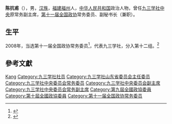 '''陈抗甫'''（{{bd|1941年|4月|}}），男，[[汉族|汉族]]，[[福建|福建]][[福州|福州]]人，[[中华人民共和国|中华人民共和国]]政治人物，曾任[[九三学社中央|九三学社中央]]原常务副主席，[[第十一届全国政协|第十一届全国政协]]常务委员、副秘书长（兼职）。

== 生平 ==
2008年，当选第十一届全国政协常务委员<ref>{{cite news|title=第十一届全国政协委员名单|url=http://www.indaa.com.cn/zt/2009qglh/zxzs/200903/t20090303_127573.html|accessdate=2013-04-09|newspaper=新华社北京1月25日电 中国人民政治协商会议第十一届全国委员会委员名单(共2237人，2008年1月25日政协第十届全国委员会常务委员会第二十次会议通过)|date=2008年1月25日|deadurl=yes|archiveurl=https://web.archive.org/web/20130928014403/http://www.indaa.com.cn/zt/2009qglh/zxzs/200903/t20090303_127573.html|archivedate=2013年9月28日}}</ref>，代表九三学社，分入第十二组。<ref>{{cite news|title=全国政协信息-陈抗甫|url=http://www.cppcc.gov.cn/CMS/wylibary/showJcwyxtInfoWylibary.action?tabJcwyxt.guid=11W0004300&wytype=wjwy|accessdate=2013-04-11|newspaper=全国政协委员会|archive-date=2019-07-13|archive-url=https://web.archive.org/web/20190713205138/http://www.cppcc.gov.cn/CMS/wylibary/showJcwyxtInfoWylibary.action?tabJcwyxt.guid=11W0004300&wytype=wjwy|dead-url=no}}</ref>

== 參考文獻 ==
{{reflist}}

{{中国政治人物小作品}}
{{Navboxes 
| title  = 陈抗甫在[[九三学社|九三学社]]的职务
| list1  =
{{九三学社第十届中央委员会}}
{{九三学社第十一届中央委员会}}
{{九三学社第十二届中央委员会}}
}}

{{Authority control}}
{{DEFAULTSORT:Chen陈}}
[[Category:陈姓|Kang]]
[[Category:九三学社社员|Category:九三学社社员]]
[[Category:九三学社山东省委员会主任委员|Category:九三学社山东省委员会主任委员]]
[[Category:九三学社中央委员会常务委员|Category:九三学社中央委员会常务委员]]
[[Category:九三学社中央委员会副主席|Category:九三学社中央委员会副主席]]
[[Category:九三学社中央委员会常务副主席|Category:九三学社中央委员会常务副主席]]
[[Category:第九屆全國政協委員|Category:第九屆全國政協委員]]
[[Category:第十屆全國政協委員|Category:第十屆全國政協委員]]
[[Category:第十一届全国政协常务委员|Category:第十一届全国政协常务委员]]